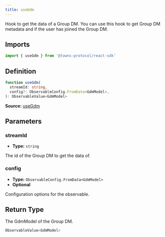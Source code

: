 ```yaml
---
title: useGdm
---
```

Hook to get the data of a Group DM. You can use this hook to get Group DM metadata and if the user has joined the Group DM.

## Imports

```ts
import { useGdm } from '@towns-protocol/react-sdk'
```

## Definition

```ts
function useGdm(
  streamId: string,
  config?: ObservableConfig.FromData<GdmModel>,
): ObservableValue<GdmModel>
```

**Source:** [useGdm](https://github.com/towns-protocol/towns/blob/main/packages/react-sdk/src/useGdm.ts)

## Parameters

### streamId

- **Type:** `string`

The id of the Group DM to get the data of.

### config

- **Type:** `ObservableConfig.FromData<GdmModel>`
- **Optional**

Configuration options for the observable.

## Return Type

The GdmModel of the Group DM.

```ts
ObservableValue<GdmModel>
```
